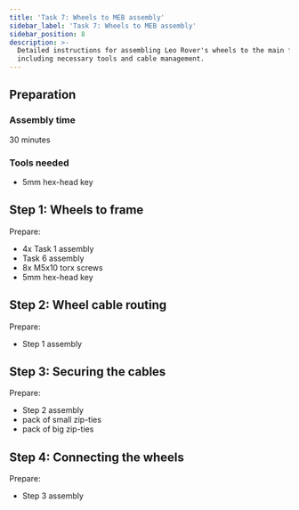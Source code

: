 ```yaml
---
title: 'Task 7: Wheels to MEB assembly'
sidebar_label: 'Task 7: Wheels to MEB assembly'
sidebar_position: 8
description: >-
  Detailed instructions for assembling Leo Rover's wheels to the main frame,
  including necessary tools and cable management.
---
```



## Preparation

### Assembly time

30 minutes

### Tools needed

- 5mm hex-head key

<ImageZoom
  loading="eager"
  src="/img/robots/leo/archive/old-manuals/wheels-to-meb/wheels-to-meb-1.webp"
  width="1280"
  height="1019"
/>

<Tabs groupId="leo-rover-version">
  <TabItem value="leo-1.8" label="Leo Rover v1.8">
    <ImageZoom
      src="/img/robots/leo/archive/old-manuals/wheels-to-meb/wheels-to-meb-2.webp"
      width="1280"
      height="1066"
    />
    <ImageZoom
      src="/img/robots/leo/archive/old-manuals/wheels-to-meb/wheels-to-meb-3.webp"
      width="1280"
      height="1064"
    />
  </TabItem>
  <TabItem value="leo-pre1.8" label="Leo Rover < v1.8">
    <ImageZoom
      src="/img/robots/leo/archive/old-manuals/wheels-to-meb/1.7/wheels-to-meb-2.webp"
      width="1200"
      height="802"
    />
    <ImageZoom
      src="/img/robots/leo/archive/old-manuals/wheels-to-meb/1.7/wheels-to-meb-3.webp"
      width="1200"
      height="802"
    />
  </TabItem>
</Tabs>

## Step 1: Wheels to frame

Prepare:

- 4x Task 1 assembly
- Task 6 assembly
- 8x M5x10 torx screws
- 5mm hex-head key

<Tabs groupId="leo-rover-version">
  <TabItem value="leo-1.8" label="Leo Rover v1.8">
    <ImageZoom
      src="/img/robots/leo/archive/old-manuals/wheels-to-meb/wheels-to-meb-4.webp"
      width="1280"
      height="869"
    />
    <ImageZoom
      src="/img/robots/leo/archive/old-manuals/wheels-to-meb/wheels-to-meb-5.webp"
      width="1280"
      height="1252"
      caption="Grab two M5x10 allen head screws."
    />
    <ImageZoom
      src="/img/robots/leo/archive/old-manuals/wheels-to-meb/wheels-to-meb-6.webp"
      width="1270"
      height="1280"
      caption="Screw them half the way into the holes on the back of the wheel assembly."
    />
    <ImageZoom
      src="/img/robots/leo/archive/old-manuals/wheels-to-meb/wheels-to-meb-7.webp"
      width="1280"
      height="1196"
      caption="Place the wheel at the end of the wheel mounts as shown in the picture above.
        Then, tighten the screws."
    />
  </TabItem>
  <TabItem value="leo-pre1.8" label="Leo Rover < v1.8">
    <ImageZoom
      src="/img/robots/leo/archive/old-manuals/wheels-to-meb/1.7/wheels-to-meb-4.webp"
      width="1200"
      height="802"
    />
    <ImageZoom
      src="/img/robots/leo/archive/old-manuals/wheels-to-meb/1.7/wheels-to-meb-5.webp"
      width="1200"
      height="802"
    />
    <ImageZoom
      src="/img/robots/leo/archive/old-manuals/wheels-to-meb/1.7/wheels-to-meb-6.webp"
      width="1200"
      height="802"
    />
    <ImageZoom
      src="/img/robots/leo/archive/old-manuals/wheels-to-meb/1.7/wheels-to-meb-7.webp"
      width="1200"
      height="802"
    />
  </TabItem>
</Tabs>

<ImageZoom
  src="/img/robots/leo/archive/old-manuals/wheels-to-meb/wheels-to-meb-8.webp"
  width="1280"
  height="855"
/>

## Step 2: Wheel cable routing

Prepare:

- Step 1 assembly

<Tabs groupId="leo-rover-version">
  <TabItem value="leo-1.8" label="Leo Rover v1.8">
    <ImageZoom
      src="/img/robots/leo/archive/old-manuals/wheels-to-meb/wheels-to-meb-9.webp"
      width="1280"
      height="1269"
    />
    <ImageZoom
      src="/img/robots/leo/archive/old-manuals/wheels-to-meb/wheels-to-meb-10.webp"
      width="1164"
      height="1280"
      caption="Grab the cable coming from the back wheel."
    />
    <ImageZoom
      src="/img/robots/leo/archive/old-manuals/wheels-to-meb/wheels-to-meb-11.webp"
      width="1280"
      height="1232"
      caption="Press the rubber lead into the designated slot."
    />
    <ImageZoom
      src="/img/robots/leo/archive/old-manuals/wheels-to-meb/wheels-to-meb-12.webp"
      width="1280"
      height="1104"
    />
    <ImageZoom
      src="/img/robots/leo/archive/old-manuals/wheels-to-meb/wheels-to-meb-13.webp"
      width="1118"
      height="1280"
      caption="Get the blue connector through the hole in MEB box
        (the one closer to the wheel)."
    />
    <ImageZoom
      src="/img/robots/leo/archive/old-manuals/wheels-to-meb/wheels-to-meb-14.webp"
      width="1263"
      height="1280"
      caption="Grab the white rubber seal and press it through the hole.
        It should lie flat at the side of the box when you are done with it."
    />
    <ImageZoom
      src="/img/robots/leo/archive/old-manuals/wheels-to-meb/wheels-to-meb-15.webp"
      width="1280"
      height="960"
    />
    <ImageZoom
      src="/img/robots/leo/archive/old-manuals/wheels-to-meb/wheels-to-meb-16.webp"
      width="1015"
      height="1280"
      caption="You can pull most of the cable inside the electronics box.
        Leave just enough slack for the cable to be able to hide in the v-slot groove.
        This will help with securing the cable later."
    />
    <ImageZoom
      src="/img/robots/leo/archive/old-manuals/wheels-to-meb/wheels-to-meb-17.webp"
      width="1280"
      height="855"
      caption="Do the same thing with the front wheel, this time pulling the cable through
        the second hole. Again, leave enough slack for the cable to hide in the groove."
    />
  </TabItem>
  <TabItem value="leo-pre1.8" label="Leo Rover < v1.8">
    <ImageZoom
      src="/img/robots/leo/archive/old-manuals/wheels-to-meb/1.7/wheels-to-meb-9.webp"
      width="1200"
      height="802"
    />
    <ImageZoom
      src="/img/robots/leo/archive/old-manuals/wheels-to-meb/1.7/wheels-to-meb-10.webp"
      width="1200"
      height="802"
    />
    <ImageZoom
      src="/img/robots/leo/archive/old-manuals/wheels-to-meb/1.7/wheels-to-meb-11.webp"
      width="1200"
      height="802"
    />
    <ImageZoom
      src="/img/robots/leo/archive/old-manuals/wheels-to-meb/1.7/wheels-to-meb-12.webp"
      width="1200"
      height="802"
    />
    <ImageZoom
      src="/img/robots/leo/archive/old-manuals/wheels-to-meb/1.7/wheels-to-meb-13.webp"
      width="1200"
      height="802"
    />
    <ImageZoom
      src="/img/robots/leo/archive/old-manuals/wheels-to-meb/1.7/wheels-to-meb-14.webp"
      width="1200"
      height="802"
    />
    <ImageZoom
      src="/img/robots/leo/archive/old-manuals/wheels-to-meb/1.7/wheels-to-meb-14-1.webp"
      width="1200"
      height="802"
    />
    <ImageZoom
      src="/img/robots/leo/archive/old-manuals/wheels-to-meb/1.7/wheels-to-meb-15.webp"
      width="1200"
      height="802"
    />
    <ImageZoom
      src="/img/robots/leo/archive/old-manuals/wheels-to-meb/1.7/wheels-to-meb-15-1.webp"
      width="1200"
      height="802"
    />
    <ImageZoom
      src="/img/robots/leo/archive/old-manuals/wheels-to-meb/1.7/wheels-to-meb-15-2.webp"
      width="1200"
      height="802"
    />
    <ImageZoom
      src="/img/robots/leo/archive/old-manuals/wheels-to-meb/1.7/wheels-to-meb-16.webp"
      width="1200"
      height="802"
    />
    <ImageZoom
      src="/img/robots/leo/archive/old-manuals/wheels-to-meb/1.7/wheels-to-meb-16-1.webp"
      width="1200"
      height="802"
    />
    <ImageZoom
      src="/img/robots/leo/archive/old-manuals/wheels-to-meb/1.7/wheels-to-meb-16-2.webp"
      width="1200"
      height="802"
    />
    <ImageZoom
      src="/img/robots/leo/archive/old-manuals/wheels-to-meb/1.7/wheels-to-meb-16-3.webp"
      width="1200"
      height="802"
    />
    <ImageZoom
      src="/img/robots/leo/archive/old-manuals/wheels-to-meb/1.7/wheels-to-meb-16-4.webp"
      width="1200"
      height="802"
    />
    <ImageZoom
      src="/img/robots/leo/archive/old-manuals/wheels-to-meb/1.7/wheels-to-meb-17.webp"
      width="1200"
      height="802"
    />
  </TabItem>
</Tabs>

## Step 3: Securing the cables

Prepare:

- Step 2 assembly
- pack of small zip-ties
- pack of big zip-ties

<Tabs groupId="leo-rover-version">
  <TabItem value="leo-1.8" label="Leo Rover v1.8">
    <ImageZoom
      src="/img/robots/leo/archive/old-manuals/wheels-to-meb/wheels-to-meb-18.webp"
      width="1068"
      height="1280"
    />
    <ImageZoom
      src="/img/robots/leo/archive/old-manuals/wheels-to-meb/wheels-to-meb-19.webp"
      width="992"
      height="1280"
      caption="There are holes designated to be used for holding the cable securely in
        every wheel mount. For each of the 4 wheels grab the cable with 2 zip-ties."
    />
    <ImageZoom
      src="/img/robots/leo/archive/old-manuals/wheels-to-meb/wheels-to-meb-20.webp"
      width="839"
      height="1280"
      caption="Grab the plastic cable clips and separate them
        (remove the small circular parts from the ends of the stick as well)."
    />
    <ImageZoom
      src="/img/robots/leo/archive/old-manuals/wheels-to-meb/wheels-to-meb-21.webp"
      width="1035"
      height="1280"
    />
    <ImageZoom
      src="/img/robots/leo/archive/old-manuals/wheels-to-meb/wheels-to-meb-22.webp"
      width="960"
      height="1280"
      caption="Secure the cables in the v-slot grooves by pressing a clip into them.
        Some force might be needed as the clips were designed to hold the cables as firmly
        as possible."
    />
    <ImageZoom
      src="/img/robots/leo/archive/old-manuals/wheels-to-meb/wheels-to-meb-23.webp"
      width="960"
      height="1280"
    />
    <ImageZoom
      src="/img/robots/leo/archive/old-manuals/wheels-to-meb/wheels-to-meb-24.webp"
      width="1280"
      height="808"
      caption="Remember to secure the the back wheel cable as well."
    />
  </TabItem>
  <TabItem value="leo-pre1.8" label="Leo Rover < v1.8">
    <ImageZoom
      src="/img/robots/leo/archive/old-manuals/wheels-to-meb/1.7/wheels-to-meb-18-24-1.webp"
      width="1200"
      height="802"
    />
    <ImageZoom
      src="/img/robots/leo/archive/old-manuals/wheels-to-meb/1.7/wheels-to-meb-18-24-2.webp"
      width="1200"
      height="802"
    />
    <ImageZoom
      src="/img/robots/leo/archive/old-manuals/wheels-to-meb/1.7/wheels-to-meb-18-24-3.webp"
      width="1200"
      height="802"
    />
    <ImageZoom
      src="/img/robots/leo/archive/old-manuals/wheels-to-meb/1.7/wheels-to-meb-18-24-4.webp"
      width="1200"
      height="802"
    />
    <ImageZoom
      src="/img/robots/leo/archive/old-manuals/wheels-to-meb/1.7/wheels-to-meb-18-24-5.webp"
      width="1200"
      height="802"
    />
    <ImageZoom
      src="/img/robots/leo/archive/old-manuals/wheels-to-meb/1.7/wheels-to-meb-18-24-6.webp"
      width="1200"
      height="802"
    />
    <ImageZoom
      src="/img/robots/leo/archive/old-manuals/wheels-to-meb/1.7/wheels-to-meb-18-24-7.webp"
      width="1200"
      height="802"
    />
    <ImageZoom
      src="/img/robots/leo/archive/old-manuals/wheels-to-meb/1.7/wheels-to-meb-18-24-8.webp"
      width="1200"
      height="802"
    />
  </TabItem>
</Tabs>

## Step 4: Connecting the wheels

Prepare:

- Step 3 assembly

<Tabs groupId="leo-rover-version">
  <TabItem value="leo-1.8" label="Leo Rover v1.8">
    <ImageZoom
      src="/img/robots/leo/archive/old-manuals/wheels-to-meb/wheels-to-meb-25.webp"
      width="1280"
      height="960"
    />
    <ImageZoom
      src="/img/robots/leo/archive/old-manuals/wheels-to-meb/wheels-to-meb-25.webp"
      width="1280"
      height="960"
    />
    <ImageZoom
      src="/img/robots/leo/archive/old-manuals/wheels-to-meb/wheels-to-meb-26.webp"
      width="1280"
      height="960"
      caption="Grab the cable with shorter length protruding into the MEB
        (the one for the front wheel) and press its connector into the blue socket
        on the LeoCore (the one closer to the front of the rover)."
    />
    <ImageZoom
      src="/img/robots/leo/archive/old-manuals/wheels-to-meb/wheels-to-meb-27.webp"
      width="1280"
      height="960"
      caption="You can do an analogous operation for the longer cable."
    />
    <ImageZoom
      src="/img/robots/leo/archive/old-manuals/wheels-to-meb/wheels-to-meb-28.webp"
      width="1280"
      height="960"
      caption="If you want to keep the MEB looking a little bit cleaner,
        you can pull the cable under the 3D printed electronics cover first."
    />
    <ImageZoom
      src="/img/robots/leo/archive/old-manuals/wheels-to-meb/wheels-to-meb-29.webp"
      width="1280"
      height="960"
    />
    <ImageZoom
      src="/img/robots/leo/archive/old-manuals/wheels-to-meb/wheels-to-meb-30.webp"
      width="1280"
      height="1140"
      caption="Repeat the same operations for the other side of the rover and you are done.
        There should be some leftover zip-ties from previous tasks which you can use to
        further improve the cable management."
    />
  </TabItem>
  <TabItem value="leo-pre1.8" label="Leo Rover < v1.8">
    <ImageZoom
      src="/img/robots/leo/archive/old-manuals/wheels-to-meb/1.7/wheels-to-meb-25-30-1.webp"
      width="1200"
      height="802"
    />
    <ImageZoom
      src="/img/robots/leo/archive/old-manuals/wheels-to-meb/1.7/wheels-to-meb-25-30-2.webp"
      width="1200"
      height="802"
    />
    <ImageZoom
      src="/img/robots/leo/archive/old-manuals/wheels-to-meb/1.7/wheels-to-meb-25-30-3.webp"
      width="1200"
      height="802"
    />
    <ImageZoom
      src="/img/robots/leo/archive/old-manuals/wheels-to-meb/1.7/wheels-to-meb-25-30-4.webp"
      width="1200"
      height="802"
    />
    <ImageZoom
      src="/img/robots/leo/archive/old-manuals/wheels-to-meb/1.7/wheels-to-meb-25-30-5.webp"
      width="1200"
      height="802"
    />
    <ImageZoom
      src="/img/robots/leo/archive/old-manuals/wheels-to-meb/1.7/wheels-to-meb-25-30-6.webp"
      width="1200"
      height="802"
    />
    <ImageZoom
      src="/img/robots/leo/archive/old-manuals/wheels-to-meb/1.7/wheels-to-meb-25-30-7.webp"
      width="1200"
      height="802"
    />
    <ImageZoom
      src="/img/robots/leo/archive/old-manuals/wheels-to-meb/1.7/wheels-to-meb-25-30-8.webp"
      width="1200"
      height="802"
    />
    <ImageZoom
      src="/img/robots/leo/archive/old-manuals/wheels-to-meb/1.7/wheels-to-meb-25-30-9.webp"
      width="1200"
      height="802"
    />
    <ImageZoom
      src="/img/robots/leo/archive/old-manuals/wheels-to-meb/1.7/wheels-to-meb-25-30-10.webp"
      width="1200"
      height="802"
    />
    <ImageZoom
      src="/img/robots/leo/archive/old-manuals/wheels-to-meb/1.7/wheels-to-meb-25-30-11.webp"
      width="1200"
      height="802"
    />
    <ImageZoom
      src="/img/robots/leo/archive/old-manuals/wheels-to-meb/1.7/wheels-to-meb-25-30-12.webp"
      width="1200"
      height="802"
    />
    <ImageZoom
      src="/img/robots/leo/archive/old-manuals/wheels-to-meb/1.7/wheels-to-meb-25-30-13.webp"
      width="1200"
      height="802"
    />
    <ImageZoom
      src="/img/robots/leo/archive/old-manuals/wheels-to-meb/1.7/wheels-to-meb-25-30-14.webp"
      width="1200"
      height="802"
    />
  </TabItem>
</Tabs>
